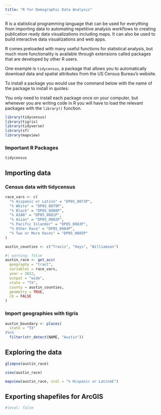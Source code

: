 ```yaml
---
title: "R for Demographic Data Analysis"
---
```


R is a statistical programming language that can be used for everything from importing data to automating repetitive analysis workflows to creating publication ready data visualizations including maps. It can also be used to build interactive data visualizations and web apps.

R comes preloaded with many useful functions for statistical analysis, but much more functionality is available through extensions called packages that are developed by other R users.

One example is `tidycensus`, a package that allows you to automatically download data and spatial attributes from the US Census Bureau's website.

To install a package you would use the command below with the name of the package to install in quotes:

You only need to install each package once on your computer, but whenever you are writing code in R you will have to load the relevant packages with the `library()` function.
```r
library(tidycensus)
library(tigris)
library(tidyverse)
library(sf)
library(mapview)
```


### Important R Packages

`tidycensus` 


## Importing data

### Census data with tidycensus
```r
race_vars <- c(
  "% Hispanic or Latino" = "DP05_0073P",
  "% White" = "DP05_0079P",
  "% Black" = "DP05_0080P",
  "% AIAN" = "DP05_0081P",
  "% Asian" = "DP05_0082P",
  "% Pacific Islander" = "DP05_0083P",
  "% Other Race" = "DP05_0084P",
  "% Two or More Races" = "DP05_0085P"
)

austin_counties <- c("Travis", "Hays", "Williamson")
```


```r
#| warning: false
austin_race <- get_acs(
  geography = "tract",
  variables = race_vars,
  year = 2022,
  output = "wide",
  state = "TX",
  county = austin_counties,
  geometry = TRUE,
  cb = FALSE
)
```


### Import geographies with tigris
```r
austin_boundary <- places(
  state = "TX"
)%>%
  filter(str_detect(NAME, "Austin"))

```

## Exploring the data

```r
glimpse(austin_race)
```

```r
view(austin_race)
```

```r
mapview(austin_race, zcol = "% Hispanic or LatinoE")
```


## Exporting shapefiles for ArcGIS
```r
#|eval: false
```




